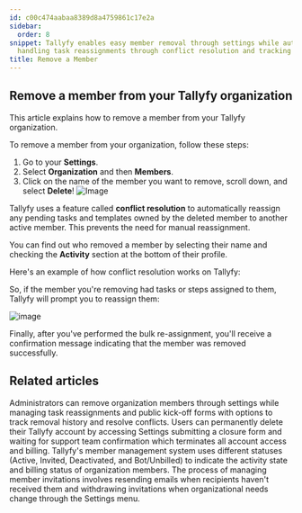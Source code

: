 ```yaml
---
id: c00c474aabaa8389d8a4759861c17e2a
sidebar:
  order: 8
snippet: Tallyfy enables easy member removal through settings while automatically
  handling task reassignments through conflict resolution and tracking removal history.
title: Remove a Member
---
```


## Remove a member from your Tallyfy organization

This article explains how to remove a member from your Tallyfy organization.

To remove a member from your organization, follow these steps:

1. Go to your **Settings**.
2. Select **Organization** and then **Members**.
3. Click on the name of the member you want to remove, scroll down, and select **Delete**!
![Image](https://screenshots.tallyfy.com/tallyfy%2Fpro%2Fdesktop-light-remove-member.png)

Tallyfy uses a feature called **conflict resolution** to automatically reassign any pending tasks and templates owned by the deleted member to another active member. This prevents the need for manual reassignment.

You can find out who removed a member by selecting their name and checking the **Activity** section at the bottom of their profile.

Here's an example of how conflict resolution works on Tallyfy:


So, if the member you're removing had tasks or steps assigned to them, Tallyfy will prompt you to reassign them:

![image](https://screenshots.tallyfy.com/tallyfy%2Fpro%2Fdesktop-light-conflict-resolution-example.png)

Finally, after you've performed the bulk re-assignment, you'll receive a confirmation message indicating that the member was removed successfully.



## Related articles
<CardGrid>
<LinkTitleCard header="<b>Members > How to remove a member</b>" href="/products/pro/documenting/members/how-can-i-remove-a-member-from-my-tallyfy-organization/" > Administrators can remove organization members through settings while managing task reassignments and public kick-off forms with options to track removal history and resolve conflicts. </LinkTitleCard>
<LinkTitleCard header="<b>Personal Settings > Cancel and delete your Tallyfy account</b>" href="/products/pro/settings/personal-settings/how-can-i-cancel-and-delete-my-tallyfy-account/" > Users can permanently delete their Tallyfy account by accessing Settings submitting a closure form and waiting for support team confirmation which terminates all account access and billing. </LinkTitleCard>
<LinkTitleCard header="<b>Org Settings > Understanding Member Statuses</b>" href="/products/pro/settings/org-settings/understanding-member-statuses/" > Tallyfy's member management system uses different statuses (Active, Invited, Deactivated, and Bot/Unbilled) to indicate the activity state and billing status of organization members. </LinkTitleCard>
<LinkTitleCard header="<b>Members > Resending or withdrawing invites</b>" href="/products/pro/documenting/members/how-to-resend-or-withdraw-invites-in-tallyfy/" > The process of managing member invitations involves resending emails when recipients haven't received them and withdrawing invitations when organizational needs change through the Settings menu. </LinkTitleCard>
</CardGrid>